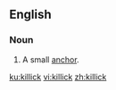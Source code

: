 ==English==

===Noun===
{{en-noun}}

# A small [[anchor]].

[[ku:killick]]
[[vi:killick]]
[[zh:killick]]